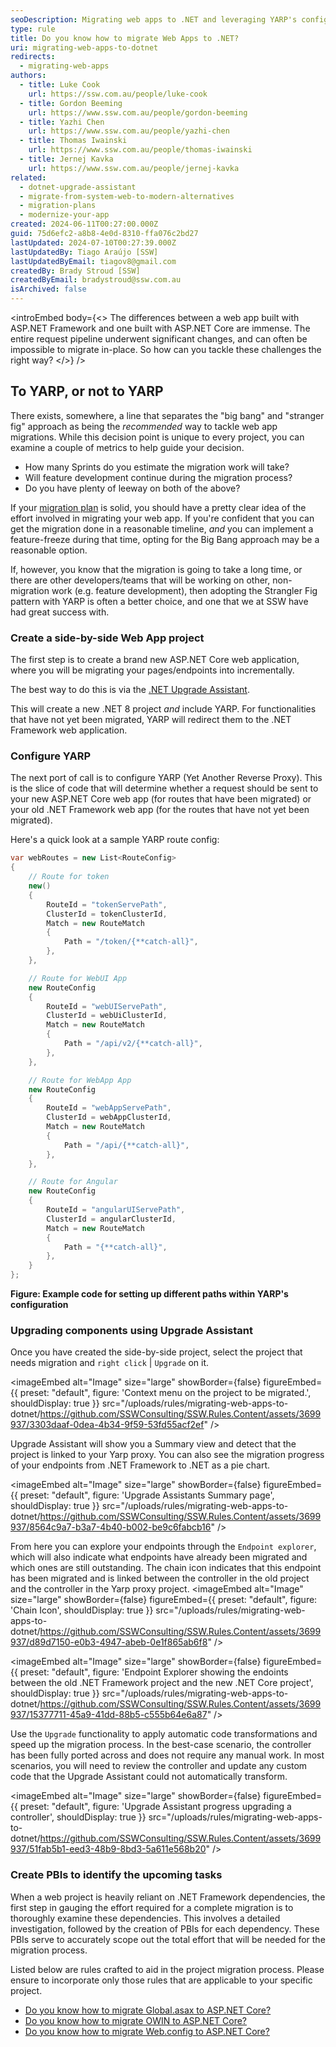 ```yaml
---
seoDescription: Migrating web apps to .NET and leveraging YARP's configuration and Upgrade Assistant for a seamless transition.
type: rule
title: Do you know how to migrate Web Apps to .NET?
uri: migrating-web-apps-to-dotnet
redirects:
  - migrating-web-apps
authors:
  - title: Luke Cook
    url: https://ssw.com.au/people/luke-cook
  - title: Gordon Beeming
    url: https://www.ssw.com.au/people/gordon-beeming
  - title: Yazhi Chen
    url: https://www.ssw.com.au/people/yazhi-chen
  - title: Thomas Iwainski
    url: https://www.ssw.com.au/people/thomas-iwainski
  - title: Jernej Kavka
    url: https://www.ssw.com.au/people/jernej-kavka
related:
  - dotnet-upgrade-assistant
  - migrate-from-system-web-to-modern-alternatives
  - migration-plans
  - modernize-your-app
created: 2024-06-11T00:27:00.000Z
guid: 75d6efc2-a8b8-4e0d-8310-ffa076c2bd27
lastUpdated: 2024-07-10T00:27:39.000Z
lastUpdatedBy: Tiago Araújo [SSW]
lastUpdatedByEmail: tiagov8@gmail.com
createdBy: Brady Stroud [SSW]
createdByEmail: bradystroud@ssw.com.au
isArchived: false
---
```


<introEmbed
  body={<>
The differences between a web app built with ASP.NET Framework and one built with ASP.NET Core are immense. The entire request pipeline underwent significant changes, and can often be impossible to migrate in-place. So how can you tackle these challenges the right way?
  </>}
/>
## To YARP, or not to YARP

There exists, somewhere, a line that separates the "big bang" and "stranger fig" approach as being the _recommended_ way to tackle web app migrations. While this decision point is unique to every project, you can examine a couple of metrics to help guide your decision.

* How many Sprints do you estimate the migration work will take?
* Will feature development continue during the migration process?
* Do you have plenty of leeway on both of the above?

If your [migration plan](/migration-plans) is solid, you should have a pretty clear idea of the effort involved in migrating your web app. If you're confident that you can get the migration done in a reasonable timeline, _and_ you can implement a feature-freeze during that time, opting for the Big Bang approach may be a reasonable option.

If, however, you know that the migration is going to take a long time, or there are other developers/teams that will be working on other, non-migration work (e.g. feature development), then adopting the Strangler Fig pattern with YARP is often a better choice, and one that we at SSW have had great success with.

### Create a side-by-side Web App project

The first step is to create a brand new ASP.NET Core web application, where you will be migrating your pages/endpoints into incrementally.

The best way to do this is via the [.NET Upgrade Assistant](https://dotnet.microsoft.com/en-us/platform/upgrade-assistant).

This will create a new .NET 8 project _and_ include YARP. For functionalities that have not yet been migrated, YARP will redirect them to the .NET Framework web application.

### Configure YARP

The next port of call is to configure YARP (Yet Another Reverse Proxy). This is the slice of code that will determine whether a request should be sent to your new ASP.NET Core web app (for routes that have been migrated) or your old .NET Framework web app (for the routes that have not yet been migrated).

Here's a quick look at a sample YARP route config:

```csharp
var webRoutes = new List<RouteConfig>
{
    // Route for token
    new()
    {
        RouteId = "tokenServePath",
        ClusterId = tokenClusterId,
        Match = new RouteMatch
        {
            Path = "/token/{**catch-all}",
        },
    },

    // Route for WebUI App
    new RouteConfig
    {
        RouteId = "webUIServePath",
        ClusterId = webUiClusterId,
        Match = new RouteMatch
        {
            Path = "/api/v2/{**catch-all}",
        },
    },

    // Route for WebApp App
    new RouteConfig
    {
        RouteId = "webAppServePath",
        ClusterId = webAppClusterId,
        Match = new RouteMatch
        {
            Path = "/api/{**catch-all}",
        },
    },

    // Route for Angular
    new RouteConfig
    {
        RouteId = "angularUIServePath",
        ClusterId = angularClusterId,
        Match = new RouteMatch
        {
            Path = "{**catch-all}",
        },
    }
};

```

**Figure: Example code for setting up different paths within YARP's configuration**

### Upgrading components using Upgrade Assistant

Once you have created the side-by-side project, select the project that needs migration and `right click` | `Upgrade` on it.


<imageEmbed
  alt="Image"
  size="large"
  showBorder={false}
  figureEmbed={{
    preset: "default",
    figure: 'Context menu on the project to be migrated.',
    shouldDisplay: true
  }}
  src="/uploads/rules/migrating-web-apps-to-dotnet/https://github.com/SSWConsulting/SSW.Rules.Content/assets/3699937/3303daaf-0dea-4b34-9f59-53fd55acf2ef"
/>

Upgrade Assistant will show you a Summary view and detect that the project is linked to your Yarp proxy.
You can also see the migration progress of your endpoints from .NET Framework to .NET as a pie chart.


<imageEmbed
  alt="Image"
  size="large"
  showBorder={false}
  figureEmbed={{
    preset: "default",
    figure: 'Upgrade Assistants Summary page',
    shouldDisplay: true
  }}
  src="/uploads/rules/migrating-web-apps-to-dotnet/https://github.com/SSWConsulting/SSW.Rules.Content/assets/3699937/8564c9a7-b3a7-4b40-b002-be9c6fabcb16"
/>

From here you can explore your endpoints through the `Endpoint explorer`, which will also indicate what endpoints have already been migrated and which ones are still outstanding.
The chain icon indicates that this endpoint has been migrated and is linked between the controller in the old project and the controller in the Yarp proxy project. 
<imageEmbed
  alt="Image"
  size="large"
  showBorder={false}
  figureEmbed={{
    preset: "default",
    figure: 'Chain Icon',
    shouldDisplay: true
  }}
  src="/uploads/rules/migrating-web-apps-to-dotnet/https://github.com/SSWConsulting/SSW.Rules.Content/assets/3699937/d89d7150-e0b3-4947-abeb-0e1f865ab6f8"
/>


<imageEmbed
  alt="Image"
  size="large"
  showBorder={false}
  figureEmbed={{
    preset: "default",
    figure: 'Endpoint Explorer showing the endoints between the old .NET Framework project and the new .NET Core project',
    shouldDisplay: true
  }}
  src="/uploads/rules/migrating-web-apps-to-dotnet/https://github.com/SSWConsulting/SSW.Rules.Content/assets/3699937/15377711-45a9-41dd-88b5-c555b64e6a87"
/>

Use the `Upgrade` functionality to apply automatic code transformations and speed up the migration process.
In the best-case scenario, the controller has been fully ported across and does not require any manual work.
In most scenarios, you will need to review the controller and update any custom code that the Upgrade Assistant could not automatically transform.


<imageEmbed
  alt="Image"
  size="large"
  showBorder={false}
  figureEmbed={{
    preset: "default",
    figure: 'Upgrade Assistant progress upgrading a controller',
    shouldDisplay: true
  }}
  src="/uploads/rules/migrating-web-apps-to-dotnet/https://github.com/SSWConsulting/SSW.Rules.Content/assets/3699937/51fab5b1-eed3-48b9-8bd3-5a611e568b20"
/>

### Create PBIs to identify the upcoming tasks

When a web project is heavily reliant on .NET Framework dependencies, the first step in gauging the effort required for a complete migration is to thoroughly examine these dependencies. This involves a detailed investigation, followed by the creation of PBIs for each dependency. These PBIs serve to accurately scope out the total effort that will be needed for the migration process.

Listed below are rules crafted to aid in the project migration process. Please ensure to incorporate only those rules that are applicable to your specific project.

* [Do you know how to migrate Global.asax to ASP.NET Core?](/migrate-global-asax-to-asp-net-core)
* [Do you know how to migrate OWIN to ASP.NET Core?](/know-how-to-migrate-owin-to-asp-net-core)
* [Do you know how to migrate Web.config to ASP.NET Core?](/know-how-to-migrate-web-config-to-asp-net-core)

